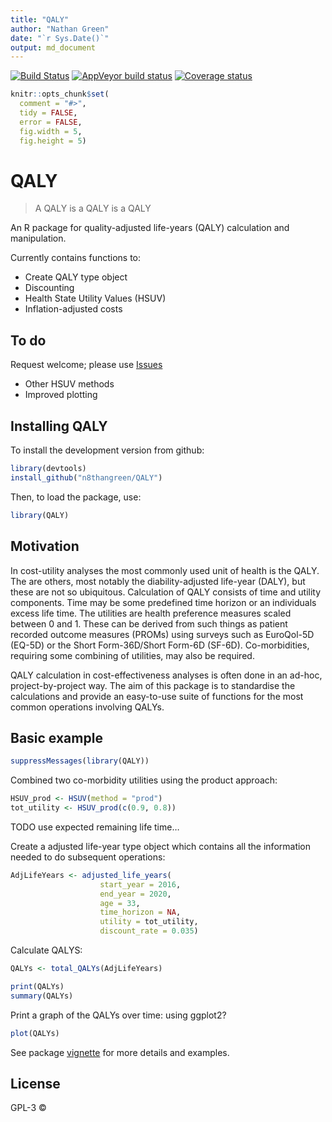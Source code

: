 ```yaml
---
title: "QALY"
author: "Nathan Green"
date: "`r Sys.Date()`"
output: md_document
---
```


[![Build Status](https://travis-ci.org/n8thangreen/QALY.svg?branch=master)](https://travis-ci.org/n8thangreen/QALY)
[![AppVeyor build status](https://ci.appveyor.com/api/projects/status/github/n8thangreen/QALY?branch=master&svg=true)](https://ci.appveyor.com/project/n8thangreen/QALY)
[![Coverage status](https://codecov.io/gh/n8thangreen/QALY/branch/master/graph/badge.svg)](https://codecov.io/github/n8thangreen/QALY?branch=master)



```r
knitr::opts_chunk$set(
  comment = "#>",
  tidy = FALSE,
  error = FALSE,
  fig.width = 5,
  fig.height = 5)
```


# QALY

> A QALY is a QALY is a QALY

An R package for quality-adjusted life-years (QALY) calculation and manipulation.

Currently contains functions to:

- Create QALY type object
- Discounting
- Health State Utility Values (HSUV)
- Inflation-adjusted costs

## To do
Request welcome; please use [Issues](https://github.com/n8thangreen/QALY/issues)

- Other HSUV methods
- Improved plotting


## Installing QALY

To install the development version from github:
```r
library(devtools)
install_github("n8thangreen/QALY")
```

Then, to load the package, use:
```r
library(QALY)
```


## Motivation
In cost-utility analyses the most commonly used unit of health is the QALY.
The are others, most notably the diability-adjusted life-year (DALY), but these are not so ubiquitous.
Calculation of QALY consists of time and utility components.
Time may be some predefined time horizon or an individuals excess life time.
The utilities are health preference measures scaled between 0 and 1.
These can be derived from such things as patient recorded outcome measures (PROMs) using surveys such as EuroQol-5D (EQ-5D) or the Short Form-36D/Short Form-6D (SF-6D).
Co-morbidities, requiring some combining of utilities, may also be required.

QALY calculation in cost-effectiveness analyses is often done in an ad-hoc, project-by-project way.
The aim of this package is to standardise the calculations and provide an easy-to-use suite of functions for the most common
operations involving QALYs.


## Basic example

```r
suppressMessages(library(QALY))
```

Combined two co-morbidity utilities using the product approach:

```r
HSUV_prod <- HSUV(method = "prod") 
tot_utility <- HSUV_prod(c(0.9, 0.8))
```

TODO use expected remaining life time...

Create a adjusted life-year type object which contains all the information needed to do subsequent operations:

```r
AdjLifeYears <- adjusted_life_years(
                    start_year = 2016,
                    end_year = 2020,
                    age = 33,
                    time_horizon = NA,
                    utility = tot_utility,
                    discount_rate = 0.035)
```

Calculate QALYS:
```r
QALYs <- total_QALYs(AdjLifeYears)
```

```r
print(QALYs)
summary(QALYs)
```


Print a graph of the QALYs over time:
using ggplot2?

```r
plot(QALYs)
```

See package [vignette](http://htmlpreview.github.io/?https://github.com/n8thangreen/QALY/blob/master/inst/doc/vignette_main.html) for more details and examples.

## License

GPL-3 © 
